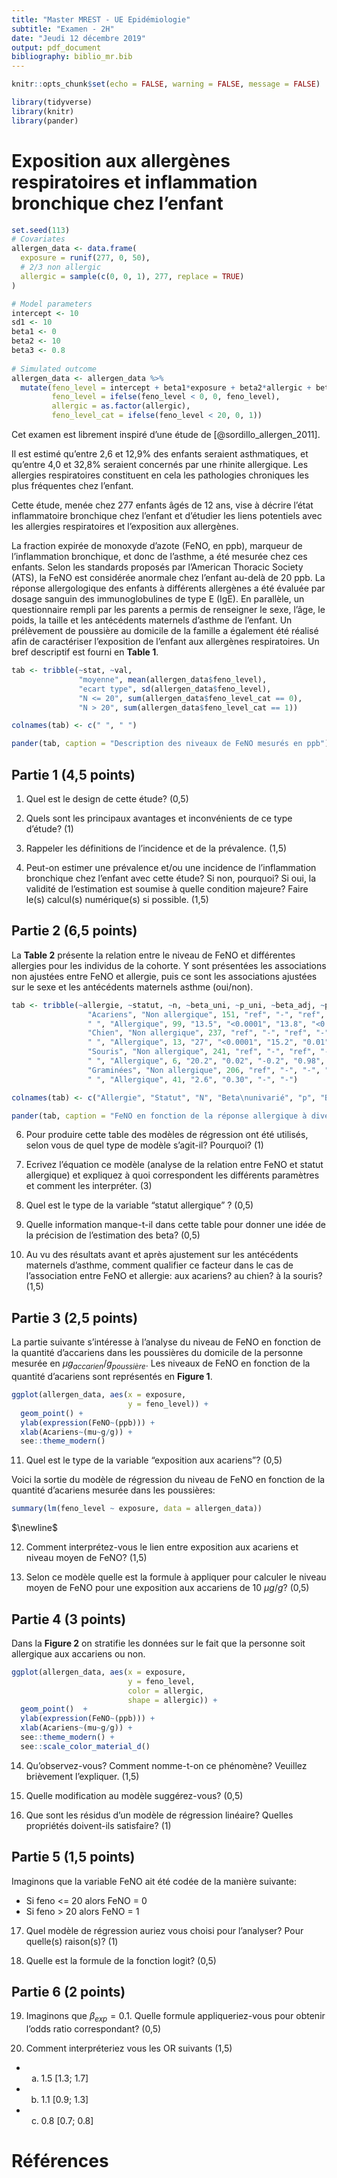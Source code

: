 ```yaml
---
title: "Master MREST - UE Epidémiologie"
subtitle: "Examen - 2H"
date: "Jeudi 12 décembre 2019"
output: pdf_document
bibliography: biblio_mr.bib
---
```


```r
knitr::opts_chunk$set(echo = FALSE, warning = FALSE, message = FALSE)
```

```r
library(tidyverse)
library(knitr)
library(pander)
```

# Exposition aux allergènes respiratoires et inflammation bronchique chez l’enfant

```r
set.seed(113)
# Covariates
allergen_data <- data.frame(
  exposure = runif(277, 0, 50),
  # 2/3 non allergic
  allergic = sample(c(0, 0, 1), 277, replace = TRUE)
)

# Model parameters
intercept <- 10
sd1 <- 10
beta1 <- 0
beta2 <- 10
beta3 <- 0.8
  
# Simulated outcome
allergen_data <- allergen_data %>%
  mutate(feno_level = intercept + beta1*exposure + beta2*allergic + beta3*exposure*allergic + rnorm(n = 200, mean = 0, sd = sd1),
         feno_level = ifelse(feno_level < 0, 0, feno_level),
         allergic = as.factor(allergic),
         feno_level_cat = ifelse(feno_level < 20, 0, 1))

```

Cet examen est librement inspiré d’une étude de [@sordillo_allergen_2011].

Il est estimé qu’entre 2,6 et 12,9% des enfants seraient asthmatiques, et qu’entre 4,0 et 32,8% seraient concernés par une rhinite allergique. Les allergies respiratoires constituent en cela les pathologies chroniques les plus fréquentes chez l’enfant.

Cette étude, menée chez 277 enfants âgés de 12 ans, vise à décrire l’état inflammatoire bronchique chez l’enfant et d’étudier les liens potentiels avec les allergies respiratoires et l’exposition aux allergènes.

La fraction expirée de monoxyde d’azote (FeNO, en ppb), marqueur de l’inflammation bronchique, et donc de l’asthme, a été mesurée chez ces enfants. Selon les standards proposés par l’American Thoracic Society (ATS), la FeNO est considérée anormale chez l’enfant au-delà de 20 ppb. La réponse allergologique des enfants à différents allergènes a été évaluée par dosage sanguin des immunoglobulines de type E (IgE). En parallèle, un questionnaire rempli par les parents a permis de renseigner le sexe, l’âge, le poids, la taille et les antécédents maternels d’asthme de l’enfant. Un prélèvement de poussière au domicile de la famille a également été réalisé afin de caractériser l’exposition de l’enfant aux allergènes respiratoires. Un bref descriptif est fourni en **Table 1**.

```r
tab <- tribble(~stat, ~val,
               "moyenne", mean(allergen_data$feno_level),
               "ecart type", sd(allergen_data$feno_level),
               "N <= 20", sum(allergen_data$feno_level_cat == 0),
               "N > 20", sum(allergen_data$feno_level_cat == 1))

colnames(tab) <- c(" ", " ")

pander(tab, caption = "Description des niveaux de FeNO mesurés en ppb")
```

## Partie 1 (4,5 points)

1.	Quel est le design de cette étude? (0,5)

2.	Quels sont les principaux avantages et inconvénients de ce type d’étude? (1)

3.	Rappeler les définitions de l’incidence et de la prévalence. (1,5)

4. Peut-on estimer une prévalence et/ou une incidence de l’inflammation bronchique chez l’enfant avec cette étude? Si non, pourquoi? Si oui, la validité de l’estimation est soumise à quelle condition majeure? Faire le(s) calcul(s) numérique(s) si possible. (1,5)

## Partie 2 (6,5 points)

La **Table 2** présente la relation entre le niveau de FeNO et différentes allergies pour les individus de la cohorte. Y sont présentées les associations non ajustées entre FeNO et allergie, puis ce sont les associations ajustées sur le sexe et les antécédents maternels asthme (oui/non).

```r
tab <- tribble(~allergie, ~statut, ~n, ~beta_uni, ~p_uni, ~beta_adj, ~p_adj,
                 "Acariens", "Non allergique", 151, "ref", "-", "ref", "-",
                 " ", "Allergique", 99, "13.5", "<0.0001", "13.8", "<0.0001",
                 "Chien", "Non allergique", 237, "ref", "-", "ref", "-",
                 " ", "Allergique", 13, "27", "<0.0001", "15.2", "0.01",
                 "Souris", "Non allergique", 241, "ref", "-", "ref", "-",
                 " ", "Allergique", 6, "20.2", "0.02", "-0.2", "0.98",
                 "Graminées", "Non allergique", 206, "ref", "-", "-", "-",
                 " ", "Allergique", 41, "2.6", "0.30", "-", "-")

colnames(tab) <- c("Allergie", "Statut", "N", "Beta\nunivarié", "p", "Beta\najusté", "p")

pander(tab, caption = "FeNO en fonction de la réponse allergique à divers allergènes respiratoires.")

```

6. Pour produire cette table des modèles de régression ont été utilisés, selon vous de quel type de modèle s'agit-il? Pourquoi? (1)

<!-- Régression linéraire, Y continu -->

7. Ecrivez l'équation ce modèle (analyse de la relation entre FeNO et statut allergique) et expliquez à quoi correspondent les différents paramètres et comment les interpréter. (3)

<!-- 
E(Y) = A + B*X
Y = outcome
E(Y) = espérance de Y
A = intercept
X = expo
B = beta/pente
--> 

8. Quel est le type de la variable "statut allergique" ? (0,5)

<!-- Categorielle/binaire -->

9. Quelle information manque-t-il dans cette table pour donner une idée de la précision de l'estimation des beta? (0,5)

<!-- Les intervalles de confiance -->

10. Au vu des résultats avant et après ajustement sur les antécédents maternels d’asthme, comment qualifier ce facteur dans le cas de l’association entre FeNO et allergie: aux acariens? au chien? à la souris? (1,5)

## Partie 3 (2,5 points)

La partie suivante s'intéresse à l'analyse du niveau de FeNO en fonction de la quantité d'accariens dans les poussières du domicile de la personne mesurée en $\mu g_{accarien}/ g_{poussière}$. Les niveaux de FeNO en fonction de la quantité d’acariens sont représentés en **Figure 1**.

```r
ggplot(allergen_data, aes(x = exposure,
                          y = feno_level)) +
  geom_point() +
  ylab(expression(FeNO~(ppb))) +
  xlab(Acariens~(mu~g/g)) +
  see::theme_modern()
```

11. Quel est le type de la variable "exposition aux acariens"? (0,5)

<!-- continue -->

Voici la sortie du modèle de régression du niveau de FeNO en fonction de la quantité d’acariens mesurée dans les poussières:

```r
summary(lm(feno_level ~ exposure, data = allergen_data))
```

$\newline$

12. Comment interprétez-vous le lien entre exposition aux acariens et niveau moyen de FeNO? (1,5)

<!-- association postivie et significative. +1 niveau de pheno par microgramme d'accarien en plus -->

13. Selon ce modèle quelle est la formule à appliquer pour calculer le niveau moyen de FeNO pour une exposition aux accariens de 10 $\mu g/g$? (0,5)

<!-- feno(expo = 10) =  -->

## Partie 4 (3 points)

Dans la **Figure 2** on stratifie les données sur le fait que la personne soit allergique aux accariens ou non.

```r
ggplot(allergen_data, aes(x = exposure,
                          y = feno_level,
                          color = allergic,
                          shape = allergic)) +
  geom_point()  +
  ylab(expression(FeNO~(ppb))) +
  xlab(Acariens~(mu~g/g)) +
  see::theme_modern() +
  see::scale_color_material_d()
```

14. Qu’observez-vous? Comment nomme-t-on ce phénomène? Veuillez brièvement l’expliquer. (1,5)

<!-- interaction -->

15. Quelle modification au modèle suggérez-vous? (0,5)

<!-- ajout d'un terme d'intéraction -->

16. Que sont les résidus d'un modèle de régression linéaire? Quelles propriétés doivent-ils satisfaire? (1)

<!-- moyenne = 0, variance contsante -->

## Partie 5 (1,5 points)

Imaginons que la variable FeNO ait été codée de la manière suivante:

* Si feno <= 20 alors FeNO = 0
* Si feno > 20 alors FeNO = 1

17. Quel modèle de régression auriez vous choisi pour l'analyser? Pour quelle(s) raison(s)? (1)

18. Quelle est la formule de la fonction logit? (0,5)

## Partie 6 (2 points)

19. Imaginons que $\beta_{exp} = 0.1$. Quelle formule appliqueriez-vous pour obtenir l'odds ratio correspondant? (0,5)

<!-- exp(beta) -->

20. Comment interpréteriez vous les OR suivants (1,5)
  * a. 1.5 [1.3; 1.7]
  * b. 1.1 [0.9; 1.3]
  * c. 0.8 [0.7; 0.8]

<!-- 
a. facteur de risque
b. pas d'effet
c. protecteur
-->

# Références


